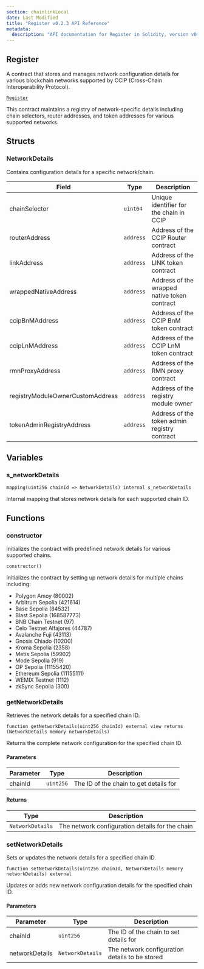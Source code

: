 ```yaml
---
section: chainlinkLocal
date: Last Modified
title: "Register v0.2.3 API Reference"
metadata:
  description: "API documentation for Register in Solidity, version v0.2.3."
---
```



<Common callout="importPackage023" />

## Register

A contract that stores and manages network configuration details for various blockchain networks supported by CCIP (Cross-Chain Interoperability Protocol).

[`Register`](https://github.com/smartcontractkit/chainlink-local/blob/7d8b2f888e1f10c8841ccd9e0f4af0f5baf11dab/src/ccip/Register.sol)

<Aside>
  This contract maintains a registry of network-specific details including chain selectors, router addresses, and token
  addresses for various supported networks.
</Aside>

## Structs

### NetworkDetails

Contains configuration details for a specific network/chain.

| Field                            | Type      | Description                                  |
| -------------------------------- | --------- | -------------------------------------------- |
| chainSelector                    | `uint64`  | Unique identifier for the chain in CCIP      |
| routerAddress                    | `address` | Address of the CCIP Router contract          |
| linkAddress                      | `address` | Address of the LINK token contract           |
| wrappedNativeAddress             | `address` | Address of the wrapped native token contract |
| ccipBnMAddress                   | `address` | Address of the CCIP BnM token contract       |
| ccipLnMAddress                   | `address` | Address of the CCIP LnM token contract       |
| rmnProxyAddress                  | `address` | Address of the RMN proxy contract            |
| registryModuleOwnerCustomAddress | `address` | Address of the registry module owner         |
| tokenAdminRegistryAddress        | `address` | Address of the token admin registry contract |

## Variables

### s_networkDetails

```solidity
mapping(uint256 chainId => NetworkDetails) internal s_networkDetails
```

<Aside>Internal mapping that stores network details for each supported chain ID.</Aside>

## Functions

### constructor

Initializes the contract with predefined network details for various supported chains.

```solidity
constructor()
```

<Aside>

Initializes the contract by setting up network details for multiple chains including:

- Polygon Amoy (80002)
- Arbitrum Sepolia (421614)
- Base Sepolia (84532)
- Blast Sepolia (168587773)
- BNB Chain Testnet (97)
- Celo Testnet Alfajores (44787)
- Avalanche Fuji (43113)
- Gnosis Chiado (10200)
- Kroma Sepolia (2358)
- Metis Sepolia (59902)
- Mode Sepolia (919)
- OP Sepolia (11155420)
- Ethereum Sepolia (11155111)
- WEMIX Testnet (1112)
- zkSync Sepolia (300)

</Aside>

### getNetworkDetails

Retrieves the network details for a specified chain ID.

```solidity
function getNetworkDetails(uint256 chainId) external view returns (NetworkDetails memory networkDetails)
```

<Aside>Returns the complete network configuration for the specified chain ID.</Aside>

#### Parameters

| Parameter | Type      | Description                            |
| --------- | --------- | -------------------------------------- |
| chainId   | `uint256` | The ID of the chain to get details for |

#### Returns

| Type             | Description                                     |
| ---------------- | ----------------------------------------------- |
| `NetworkDetails` | The network configuration details for the chain |

### setNetworkDetails

Sets or updates the network details for a specified chain ID.

```solidity
function setNetworkDetails(uint256 chainId, NetworkDetails memory networkDetails) external
```

<Aside>Updates or adds new network configuration details for the specified chain ID.</Aside>

#### Parameters

| Parameter      | Type             | Description                                    |
| -------------- | ---------------- | ---------------------------------------------- |
| chainId        | `uint256`        | The ID of the chain to set details for         |
| networkDetails | `NetworkDetails` | The network configuration details to be stored |
